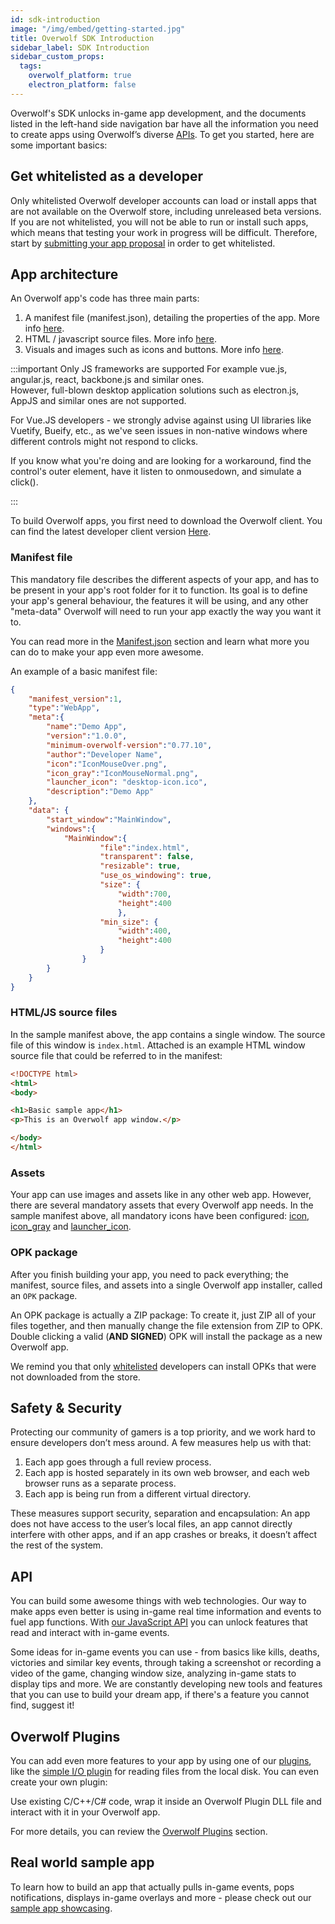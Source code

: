 ```yaml
---
id: sdk-introduction
image: "/img/embed/getting-started.jpg"
title: Overwolf SDK Introduction
sidebar_label: SDK Introduction
sidebar_custom_props:
  tags:
    overwolf_platform: true
    electron_platform: false
---
```


Overwolf's SDK unlocks in-game app development, and the documents listed in the left-hand side navigation bar have all the information you need to create apps using Overwolf’s diverse [APIs](/api). To get you started, here are some important basics:

## Get whitelisted as a developer

Only whitelisted Overwolf developer accounts can load or install apps that are not available on the Overwolf store, including unreleased beta versions. If you are not whitelisted, you will not be able to run or install such apps, which means that testing your work in progress will be difficult. Therefore, start by [submitting your app proposal](submit-app-proposal) in order to get whitelisted.

## App architecture

An Overwolf app's code has three main parts:

1. A manifest file (manifest.json), detailing the properties of the app. More info [here](#manifest-file).
2. HTML / javascript source files. More info [here](#htmljs-source-files).
3. Visuals and images such as icons and buttons. More info [here](#assets).

:::important Only JS frameworks are supported
For example vue.js, angular.js, react, backbone.js and similar ones.  
However, full-blown desktop application solutions such as electron.js, AppJS and similar ones are not supported.  

For Vue.JS developers - we strongly advise against using UI libraries like Vuetify, Bueify, etc., as we've seen issues in non-native windows where different controls might not respond to clicks.  

If you know what you're doing and are looking for a workaround, find the control's outer element, have it listen to onmousedown, and simulate a click().

:::

To build Overwolf apps, you first need to download the Overwolf client.
You can find the latest developer client version [Here](https://download.overwolf.com/install/Download?Channel=developers).

### Manifest file

This mandatory file describes the different aspects of your app, and has to be present in your app's root folder for it to function.
Its goal is to define your app's general behaviour, the features it will be using, and any other "meta-data" Overwolf will need to run your app exactly the way you want it to.

You can read more in the [Manifest.json](/api/manifest) section and learn what more you can do to make your app even more awesome.

An example of a basic manifest file:

```json
{
	"manifest_version":1,
	"type":"WebApp",
	"meta":{
		"name":"Demo App",
		"version":"1.0.0",
		"minimum-overwolf-version":"0.77.10",
		"author":"Developer Name",
		"icon":"IconMouseOver.png",
        "icon_gray":"IconMouseNormal.png",
        "launcher_icon": "desktop-icon.ico",
		"description":"Demo App"
	},
	"data": {
		"start_window":"MainWindow",
		"windows":{
			"MainWindow":{
					"file":"index.html",
					"transparent": false,
					"resizable": true,
					"use_os_windowing": true,
					"size": {
						"width":700,
						"height":400
						},
					"min_size": {
						"width":400,
						"height":400
					}
				}
		}
	}
}
```


### HTML/JS source files

In the sample manifest above, the app contains a single window. The source file of this window is `index.html`. Attached is an example HTML  window source file that could be referred to in the manifest:

```html
<!DOCTYPE html>
<html>
<body>

<h1>Basic sample app</h1>
<p>This is an Overwolf app window.</p>

</body>
</html>
```

### Assets

Your app can use images and assets like in any other web app. However, there are several mandatory assets that every Overwolf app needs. In the sample manifest above, all mandatory icons have been configured: [icon](/api/manifest#meta-mouse-over), [icon_gray](/api/manifest#meta-gray_icon) and [launcher_icon](/api/manifest#meta-launcher_icon).

### OPK package

After you finish building your app, you need to pack everything; the manifest, source files, and assets into a single Overwolf app installer, called an `OPK` package.

An OPK package is actually a ZIP package: To create it, just ZIP all of your files together, and then manually change the file extension from ZIP to OPK. Double clicking a valid (**AND SIGNED**) OPK will install the package as a new Overwolf app.

We remind you that only [whitelisted](#whitelist-as-a-developer) developers can install OPKs that were not downloaded from the store.

## Safety & Security

Protecting our community of gamers is a top priority, and we work hard to ensure developers don’t mess around. A few measures help us with that:

1. Each app goes through a full review process.
2. Each app is hosted separately in its own web browser, and each web browser runs as a separate process.
3. Each app is being run from a different virtual directory.

These measures support security, separation and encapsulation: An app does not have access to the user’s local files, an app cannot directly interfere with other apps, and if an app crashes or breaks, it doesn’t affect the rest of the system.

## API

You can build some awesome things with web technologies. Our way to make apps even better is using in-game real time information and events to fuel app functions. With [our JavaScript API](/api) you can unlock features that read and interact with in-game events.

Some ideas for in-game events you can use - from basics like kills, deaths, victories and similar key events, through taking a screenshot or recording a video of the game, changing window size, analyzing in-game stats to display tips and more. We are constantly developing new tools and features that you can use to build your dream app, if there's a feature you cannot find, suggest it!

## Overwolf Plugins

You can add even more features to your app by using one of our [plugins](/topics/using-plugins/plugins-overview), like the [simple I/O plugin](/topics/using-plugins/simple-io-plugin) for reading files from the local disk. You can even create your own plugin: 

Use existing C/C++/C# code, wrap it inside an Overwolf Plugin DLL file and interact with it in your Overwolf app.

For more details, you can review the [Overwolf Plugins](/topics/using-plugins/plugins-overview) section.

## Real world sample app

To learn how to build an app that actually pulls in-game events, pops notifications, displays in-game overlays and more - please check out our [sample app showcasing](../basic-app/sample-app).

